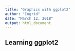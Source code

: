 ```yaml
---
title: "Graphics with ggplot2"
author: "Ingrid"
date: "March 12, 2018"
output: html_document
---
```

## Learning ggplot2

```r

```

